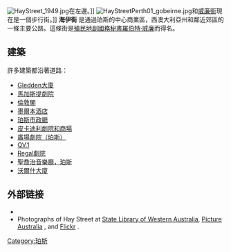 [[Image:HayStreet_1949.jpg|thumb]]在左邊。]]
[[Image:HayStreetPerth01_gobeirne.jpg|thumb]]和[[威廉街|威廉街]]現在是一個步行街。]]
'''海伊街''' 是通過珀斯的中心商業區，西澳大利亞州和鄰近郊區的一條主要公路。這條街是[[殖民地副國務秘書|殖民地副國務秘書]][[羅伯特·威廉|羅伯特·威廉]]而得名。

==建築==
許多建築都沿著道路：
*[[Gledden大廈|Gledden大廈]]
*[[馬加斯提劇院|馬加斯提劇院]]
*[[倫敦閣|倫敦閣]]
*[[墨爾本酒店|墨爾本酒店]]
*[[珀斯市政廳|珀斯市政廳]]
*[[皮卡迪利劇院和商場|皮卡迪利劇院和商場]]
*[[廣場劇院（珀斯）|廣場劇院（珀斯）]]
*[[QV.1|QV.1]]
*[[Regal劇院|Regal劇院]]
*[[聖喬治音樂廳，珀斯|聖喬治音樂廳，珀斯]]
*[[沃爾什大廈|沃爾什大廈]]

==外部链接==
* {{Commons category-inline|Hay Street, Perth}}
* Photographs of Hay Street at [https://web.archive.org/web/20120205140610/http://innopac.liswa.wa.gov.au/search/dHay+Street+%28Perth%2C+W.A.%29+--+Photographs./dhay+street+perth+w+a+photographs/-2%2C-1%2C0%2CB/exact%26FF%3Ddhay+street+perth+w+a+photographs%261%2C28%2C  State Library of Western Australia], [http://www.pictureaustralia.org/apps/pictureaustralia?action=PASearch&mode=advanced&term1=hay+street+perth Picture Australia] {{Webarchive|url=https://archive.today/20130415170524/http://www.pictureaustralia.org/apps/pictureaustralia?action=PASearch&mode=advanced&term1=hay+street+perth |date=2013-04-15 }}, and [http://flickr.com/search/?q=Hay+Street+Perth Flickr] {{Wayback|url=http://flickr.com/search/?q=Hay+Street+Perth |date=20200705175615 }}.

[[Category:珀斯|Category:珀斯]]